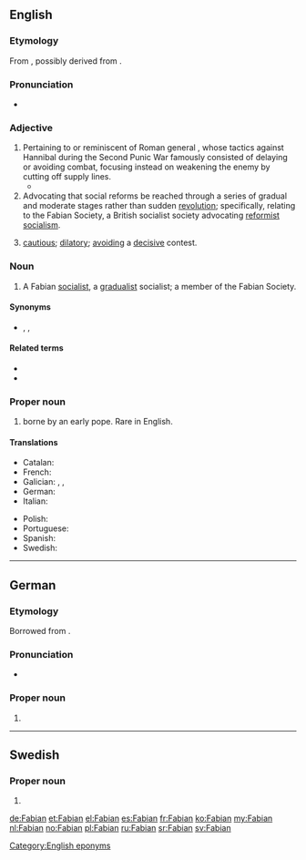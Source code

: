 {{also|Fabián|fǎbiàn}}
==English==

===Etymology===
From {{etyl|la|en}} {{m|la|Fabianus||belonging to Fabius}}, possibly derived from {{m|la|faba||bean}}.

===Pronunciation===
* {{IPA|/ˈfeɪbiən/|lang=en}}

===Adjective===
{{en-adj}}

# Pertaining to or reminiscent of Roman general {{w|Fabius Maximus}}, whose tactics against Hannibal during the Second Punic War famously consisted of delaying or avoiding combat, focusing instead on weakening the enemy by cutting off supply lines.
#* {{quote-book|year=1988|author=James McPherson|title=Battle Cry of Freedom|publisher=Oxford|year_published=2004|page=745|passage=Hood complained behind his commander's back to Richmond of Johnston's '''Fabian''' strategy.}}
# Advocating that social reforms be reached through a series of gradual and moderate stages rather than sudden [[revolution]]; specifically, relating to the Fabian Society, a British socialist society advocating [[reformist]] [[socialism]].
# {{label|en|by extension}} [[cautious]]; [[dilatory]]; [[avoiding]] a [[decisive]] contest.

===Noun===
{{en-noun}}

# A Fabian [[socialist]], a [[gradualist]] socialist; a member of the Fabian Society.

====Synonyms====
* {{sense|gradualist socialist}} {{l|en|gradualist}}, {{l|en|reformist}}, {{l|en|social democrat}}

====Related terms====
* {{l|en|Fabianism}}
* {{l|en|Fabian policy}}

===Proper noun===
{{en-proper noun}}

# {{given name|male|from=Latin}} borne by an early pope. Rare in English.

====Translations====
{{trans-top|male given name}}
* Catalan: {{t|ca|Fabià}}
* French: {{t+|fr|Fabien}}
* Galician: {{t|gl|Fabián}}, {{t|gl|Fabiano}}, {{t|gl|Fabio}}
* German: {{t+|de|Fabian}}
* Italian: {{t+|it|Fabiano}}
{{trans-mid}}
* Polish: {{t+|pl|Fabian|m-pr}}
* Portuguese: {{t+|pt|Fabiano}}
* Spanish: {{t+|es|Fabián}}
* Swedish: {{t+|sv|Fabian}}
{{trans-bottom}}

----

==German==

===Etymology===
Borrowed from {{etyl|la|de}} {{m|la|Fabianus||belonging to Fabius}}.

===Pronunciation===
* {{IPA|/ˈfaːbian/|lang=de}}

===Proper noun===
{{head|de|proper noun}}

# {{given name|male|lang=de}}

----

==Swedish==

===Proper noun===
{{head|sv|proper noun}}

# {{given name|male|lang=sv}}

[[Category:English eponyms]]

[[de:Fabian]]
[[et:Fabian]]
[[el:Fabian]]
[[es:Fabian]]
[[fr:Fabian]]
[[ko:Fabian]]
[[my:Fabian]]
[[nl:Fabian]]
[[no:Fabian]]
[[pl:Fabian]]
[[ru:Fabian]]
[[sr:Fabian]]
[[sv:Fabian]]